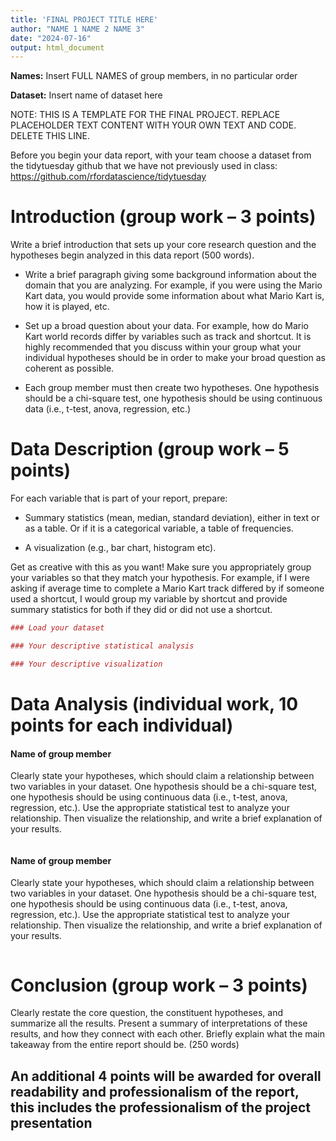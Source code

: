 ```yaml
---
title: 'FINAL PROJECT TITLE HERE'
author: "NAME 1 NAME 2 NAME 3"
date: "2024-07-16"
output: html_document
---
```


**Names:** Insert FULL NAMES of group members, in no particular order

**Dataset:** Insert name of dataset here

NOTE: THIS IS A TEMPLATE FOR THE FINAL PROJECT. REPLACE PLACEHOLDER TEXT CONTENT WITH YOUR OWN TEXT AND CODE. DELETE THIS LINE.

Before you begin your data report, with your team choose a dataset from the tidytuesday github that we have not previously used in class: <https://github.com/rfordatascience/tidytuesday>

# **Introduction (group work -- 3 points)**

Write a brief introduction that sets up your core research question and the hypotheses begin analyzed in this data report (500 words).

-   Write a brief paragraph giving some background information about the domain that you are analyzing. For example, if you were using the Mario Kart data, you would provide some information about what Mario Kart is, how it is played, etc.

-   Set up a broad question about your data. For example, how do Mario Kart world records differ by variables such as track and shortcut. It is highly recommended that you discuss within your group what your individual hypotheses should be in order to make your broad question as coherent as possible.

-   Each group member must then create two hypotheses. One hypothesis should be a chi-square test, one hypothesis should be using continuous data (i.e., t-test, anova, regression, etc.)

# **Data Description (group work -- 5 points)** 

For each variable that is part of your report, prepare:

-   Summary statistics (mean, median, standard deviation), either in text or as a table. Or if it is a categorical variable, a table of frequencies.

-   A visualization (e.g., bar chart, histogram etc).

Get as creative with this as you want! Make sure you appropriately group your variables so that they match your hypothesis. For example, if I were asking if average time to complete a Mario Kart track differed by if someone used a shortcut, I would group my variable by shortcut and provide summary statistics for both if they did or did not use a shortcut.

```r
### Load your dataset

```

```r
### Your descriptive statistical analysis
```

```r
### Your descriptive visualization
```

# **Data Analysis (individual work, 10 points for each individual)**

#### Name of group member

Clearly state your hypotheses, which should claim a relationship between two variables in your dataset. One hypothesis should be a chi-square test, one hypothesis should be using continuous data (i.e., t-test, anova, regression, etc.). Use the appropriate statistical test to analyze your relationship. Then visualize the relationship, and write a brief explanation of your results.

```r

```

#### Name of group member

Clearly state your hypotheses, which should claim a relationship between two variables in your dataset. One hypothesis should be a chi-square test, one hypothesis should be using continuous data (i.e., t-test, anova, regression, etc.). Use the appropriate statistical test to analyze your relationship. Then visualize the relationship, and write a brief explanation of your results.

```r

```

# **Conclusion (group work -- 3 points)** 

Clearly restate the core question, the constituent hypotheses, and summarize all the results. Present a summary of interpretations of these results, and how they connect with each other. Briefly explain what the main takeaway from the entire report should be. (250 words)

## **An additional 4 points will be awarded for overall readability and professionalism of the report, this includes the professionalism of the project presentation**
